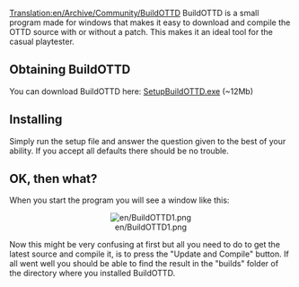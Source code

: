 [[Translation:en/Archive/Community/BuildOTTD]]
BuildOTTD is a small program made for windows that makes it easy to download and compile the OTTD source with or without a patch.
This makes it an ideal tool for the casual playtester.

== Obtaining BuildOTTD ==
You can download BuildOTTD here: [http://rapidshare.com/files/31876033/SetupBuildOTTD.exe.html SetupBuildOTTD.exe] (~12Mb)

== Installing ==
Simply run the setup file and answer the question given to the best of your ability.
If you accept all defaults there should be no trouble.
{{en/Warning|Always choose a path without spaces in it. This is a limitation in the underlying tools used by BuildOTTD.}}

== OK, then what? ==
When you start the program you will see a window like this:
<center>[[File:en/BuildOTTD1.png]]</center>
Now this might be very confusing at first but all you need to do to get the latest source and compile it, is to press the "Update and Compile" button.
If all went well you should be able to find the result in the "builds" folder of the directory where you installed BuildOTTD.